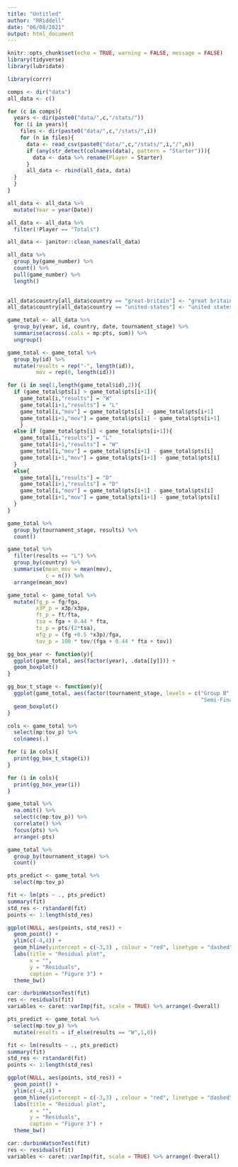 ```yaml
---
title: "Untitled"
author: "RRiddell"
date: "06/08/2021"
output: html_document
---
```


```r
knitr::opts_chunk$set(echo = TRUE, warning = FALSE, message = FALSE)
library(tidyverse)
library(lubridate)

library(corrr)

```

```r
comps <- dir("data")
all_data <- c()

for (c in comps){
  years <- dir(paste0("data/",c,"/stats/"))
  for (i in years){
    files <- dir(paste0("data/",c,"/stats/",i))
    for (n in files){
      data <- read_csv(paste0("data/",c,"/stats/",i,"/",n))
      if (any(str_detect(colnames(data), pattern = "Starter"))){
        data <- data %>% rename(Player = Starter)
      }
      all_data <- rbind(all_data, data)
  }
  }
}

all_data <- all_data %>% 
  mutate(Year = year(Date)) 

all_data <- all_data %>% 
  filter(!Player == "Totals")

all_data <- janitor::clean_names(all_data)

all_data %>% 
  group_by(game_number) %>% 
  count() %>% 
  pull(game_number) %>% 
  length()
 
```

```r
all_data$country[all_data$country == "great-britain"] <- "great britain"
all_data$country[all_data$country == "united-states"] <- "united states"

game_total <- all_data %>% 
  group_by(year, id, country, date, tournament_stage) %>% 
  summarise(across(.cols = mp:pts, sum)) %>% 
  ungroup()

game_total <- game_total %>% 
  group_by(id) %>% 
  mutate(results = rep("-", length(id)),
         mov = rep(0, length(id)))

for (i in seq(1,length(game_total$id),2)){
  if (game_total$pts[i] > game_total$pts[i+1]){
    game_total[i,"results"] = "W"
    game_total[i+1,"results"] = "L"
    game_total[i,"mov"] = game_total$pts[i] - game_total$pts[i+1]
    game_total[i+1,"mov"] = game_total$pts[i] - game_total$pts[i+1]
    }
  else if (game_total$pts[i] < game_total$pts[i+1]){
    game_total[i,"results"] = "L"
    game_total[i+1,"results"] = "W"
    game_total[i,"mov"] = game_total$pts[i+1] - game_total$pts[i]
    game_total[i+1,"mov"] = game_total$pts[i+1] - game_total$pts[i]
  }
  else{
    game_total[i,"results"] = "D"
    game_total[i+1,"results"] = "D"
    game_total[i,"mov"] = game_total$pts[i+1] - game_total$pts[i]
    game_total[i+1,"mov"] = game_total$pts[i+1] - game_total$pts[i]
  }
}

game_total %>% 
  group_by(tournament_stage, results) %>% 
  count()

game_total %>% 
  filter(results == "L") %>% 
  group_by(country) %>% 
  summarise(mean_mov = mean(mov),
            c = n()) %>% 
  arrange(mean_mov)

game_total <- game_total %>% 
  mutate(fg_p = fg/fga,
         x3P_p = x3p/x3pa,
         ft_p = ft/fta,
         tsa = fga + 0.44 * fta,
         ts_p = pts/(2*tsa),
         efg_p = (fg +0.5 *x3p)/fga,
         tov_p = 100 * tov/(fga + 0.44 * fta + tov))

```


```r
gg_box_year <- function(y){
  ggplot(game_total, aes(factor(year), .data[[y]])) +
  geom_boxplot()
}

gg_box_t_stage <- function(y){
  ggplot(game_total, aes(factor(tournament_stage, levels = c("Group B", "Group A", "Quarter-Finals", 
                                                             "Semi-Finals", "Final Round" )), .data[[y]])) +
  geom_boxplot()
}
```

```r
cols <- game_total %>% 
  select(mp:tov_p) %>% 
  colnames(.)

for (i in cols){
  print(gg_box_t_stage(i))
}

for (i in cols){
  print(gg_box_year(i))
}

game_total %>% 
  na.omit() %>% 
  select(c(mp:tov_p)) %>% 
  correlate() %>% 
  focus(pts) %>% 
  arrange(-pts)

game_total %>% 
  group_by(tournament_stage) %>% 
  count()
```


```r
pts_predict <- game_total %>% 
  select(mp:tov_p)

fit <- lm(pts ~ ., pts_predict)
summary(fit)
std_res <- rstandard(fit)
points <- 1:length(std_res)

ggplot(NULL, aes(points, std_res)) +
  geom_point() +
  ylim(c(-4,4)) +
  geom_hline(yintercept = c(-3,3) , colour = "red", linetype = "dashed") + 
  labs(title = "Residual plot",
       x = "",
       y = "Residuals",
       caption = "Figure 3") +
  theme_bw()

car::durbinWatsonTest(fit)
res <- residuals(fit)
variables <- caret::varImp(fit, scale = TRUE) %>% arrange(-Overall) 

```

```r
pts_predict <- game_total %>% 
  select(mp:tov_p) %>% 
  mutate(results = if_else(results == "W",1,0))

fit <- lm(results ~ ., pts_predict)
summary(fit)
std_res <- rstandard(fit)
points <- 1:length(std_res)

ggplot(NULL, aes(points, std_res)) +
  geom_point() +
  ylim(c(-4,4)) +
  geom_hline(yintercept = c(-3,3) , colour = "red", linetype = "dashed") + 
  labs(title = "Residual plot",
       x = "",
       y = "Residuals",
       caption = "Figure 3") +
  theme_bw()

car::durbinWatsonTest(fit)
res <- residuals(fit)
variables <- caret::varImp(fit, scale = TRUE) %>% arrange(-Overall) 


```

```r

```

